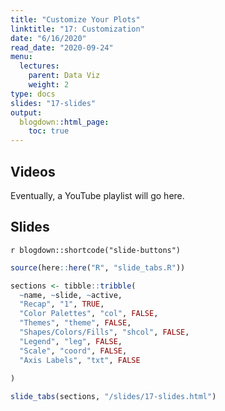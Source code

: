 ```yaml
---
title: "Customize Your Plots"
linktitle: "17: Customization"
date: "6/16/2020"
read_date: "2020-09-24"
menu:
  lectures:
    parent: Data Viz
    weight: 2
type: docs
slides: "17-slides"
output:
  blogdown::html_page:
    toc: true
---
```


## Videos

Eventually, a YouTube playlist will go here. 

## Slides

`r blogdown::shortcode("slide-buttons")`

```r

source(here::here("R", "slide_tabs.R"))

sections <- tibble::tribble(
  ~name, ~slide, ~active,
  "Recap", "1", TRUE,
  "Color Palettes", "col", FALSE,
  "Themes", "theme", FALSE,
  "Shapes/Colors/Fills", "shcol", FALSE,
  "Legend", "leg", FALSE,
  "Scale", "coord", FALSE,
  "Axis Labels", "txt", FALSE
  
)

slide_tabs(sections, "/slides/17-slides.html")
```